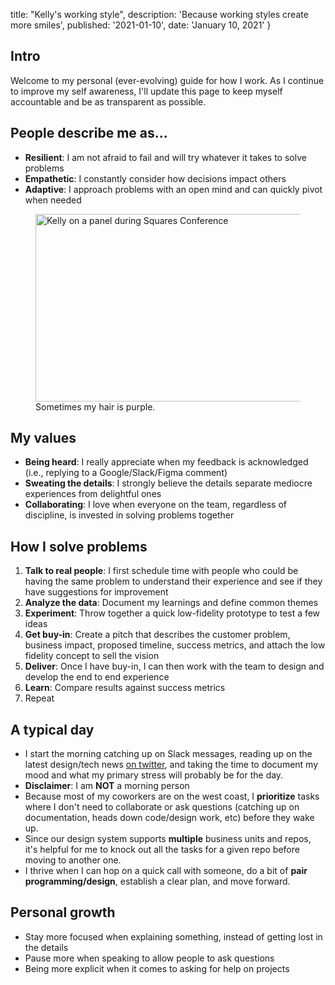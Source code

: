 
  title: "Kelly's working style",
  description: 'Because working styles create more smiles',
  published: '2021-01-10',
  date: 'January 10, 2021'
}


<VisuallyHidden>

## Intro

</VisuallyHidden>

Welcome to my personal (ever-evolving) guide for how I work. As I continue to improve my self awareness, I'll update this page to keep myself accountable and be as transparent as possible.

## People describe me as...

- **Resilient**: I am not afraid to fail and will try whatever it takes to solve problems
- **Empathetic**: I constantly consider how decisions impact others
- **Adaptive**: I approach problems with an open mind and can quickly pivot when needed

<figure>
  <Image
    src="/images/panel.png"
    alt="Kelly on a panel during Squares Conference"
    layout="responsive"
    width="960"
    height="300"
  />
  <figcaption>Sometimes my hair is purple.</figcaption>
</figure>

## My values

- **Being heard**: I really appreciate when my feedback is acknowledged (i.e., replying to a Google/Slack/Figma comment)
- **Sweating the details**: I strongly believe the details separate mediocre experiences from delightful ones
- **Collaborating**: I love when everyone on the team, regardless of discipline, is invested in solving problems together

## How I solve problems

1. **Talk to real people**: I first schedule time with people who could be having the same problem to understand their experience and see if they have suggestions for improvement
2. **Analyze the data**: Document my learnings and define common themes
3. **Experiment**: Throw together a quick low-fidelity prototype to test a few ideas
4. **Get buy-in**: Create a pitch that describes the customer problem, business impact, proposed timeline, success metrics, and attach the low fidelity concept to sell the vision
5. **Deliver**: Once I have buy-in, I can then work with the team to design and develop the end to end experience
6. **Learn**: Compare results against success metrics
7. Repeat

## A typical day

- I start the morning catching up on Slack messages, reading up on the latest design/tech news [on twitter](https://twitter.com/kellycodeschaos), and taking the time to document my mood and what my primary stress will probably be for the day.
- **Disclaimer**: I am **NOT** a morning person
- Because most of my coworkers are on the west coast, I **prioritize** tasks where I don't need to collaborate or ask questions (catching up on documentation, heads down code/design work, etc) before they wake up.
- Since our design system supports **multiple** business units and repos, it's helpful for me to knock out all the tasks for a given repo before moving to another one.
- I thrive when I can hop on a quick call with someone, do a bit of **pair programming/design**, establish a clear plan, and move forward.

## Personal growth

- Stay more focused when explaining something, instead of getting lost in the details
- Pause more when speaking to allow people to ask questions
- Being more explicit when it comes to asking for help on projects
